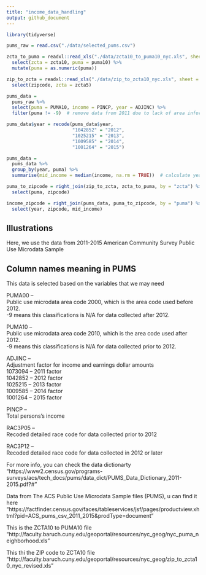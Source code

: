 ```yaml
---
title: "income_data_handling"
output: github_document
---
```

```r
library(tidyverse)
```



```r
pums_raw = read.csv("./data/selected_pums.csv")  

zcta_to_puma = readxl::read_xls("./data/zcta10_to_puma10_nyc.xls", sheet = 2) %>% 
  select(zcta = zcta10, puma = puma10) %>% 
  mutate(puma = as.numeric(puma))

zip_to_zcta = readxl::read_xls("./data/zip_to_zcta10_nyc.xls", sheet = 2) %>% 
  select(zipcode, zcta = zcta5)
```

```r
pums_data = 
  pums_raw %>% 
  select(puma = PUMA10, income = PINCP, year = ADJINC) %>% 
  filter(puma != -9)  # remove data from 2011 due to lack of area information

pums_data$year = recode(pums_data$year, 
                        "1042852" = "2012",
                        "1025215" = "2013",  
                        "1009585" = "2014", 
                        "1001264" = "2015")   

pums_data = 
  pums_data %>% 
  group_by(year, puma) %>% 
  summarise(mid_income = median(income, na.rm = TRUE))  # calculate yearly median income for each area
```

```r
puma_to_zipcode = right_join(zip_to_zcta, zcta_to_puma, by = "zcta") %>%   # generaate a puma to zipcode file
  select(puma, zipcode)

income_zipcode = right_join(pums_data, puma_to_zipcode, by = "puma") %>%  # matching zipcode with median income data
  select(year, zipcode, mid_income)
```


## Illustrations
Here, we use the data from 2011-2015 American Community Survey Public Use Microdata Sample
  
## Column names meaning in PUMS
  
This data is selected based on the variables that we may need
  
PUMA00 --  
Public use microdata area code 2000, which is the area code used before 2012.  
-9 means this classifications is N/A for data collected after 2012. 
  
PUMA10 --  
Public use microdata area code 2010, which is the area code used after 2012.  
-9 means this classifications is N/A for data collected prior to 2012.   
  
ADJINC --  
Adjustment factor for income and earnings dollar amounts  
1073094 -- 2011 factor  
1042852 -- 2012 factor  
1025215 -- 2013 factor  
1009585 -- 2014 factor  
1001264 -- 2015 factor  
  
PINCP --  
Total persons's income  
  

RAC3P05 --  
Recoded detailed race code for data collected prior to 2012  
  
RAC3P12 --  
Recoded detailed race code for data collected in 2012 or later  
  
For more info, you can check the data dictionarty "https://www2.census.gov/programs-surveys/acs/tech_docs/pums/data_dict/PUMS_Data_Dictionary_2011-2015.pdf?#"
  
Data from The ACS Public Use Microdata Sample files (PUMS), u can find it here "https://factfinder.census.gov/faces/tableservices/jsf/pages/productview.xhtml?pid=ACS_pums_csv_2011_2015&prodType=document"

This is the ZCTA10 to PUMA10 file
"http://faculty.baruch.cuny.edu/geoportal/resources/nyc_geog/nyc_puma_neighborhood.xls"

This thi the ZIP code to ZCTA10 file
"http://faculty.baruch.cuny.edu/geoportal/resources/nyc_geog/zip_to_zcta10_nyc_revised.xls"